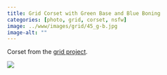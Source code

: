 ```yaml
---
title: Grid Corset with Green Base and Blue Boning
categories: [photo, grid, corset, nsfw]
image: ../www/images/grid/45_g-b.jpg
image-alt: ""
---
```


Corset from the [grid project](/posts/2025-01-27_grid-project.html).

![](../www/images/grid/45_g-b.jpg)

